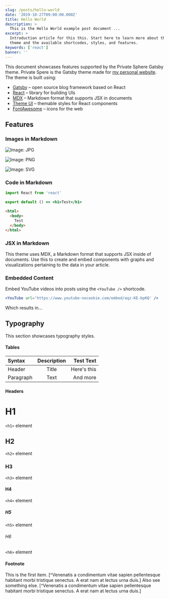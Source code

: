 ```yaml
---
slug: /posts/hello-world
date: '2019-10-27T09:00:00.000Z'
title: Hello World
description: >
  This is the Hello World example post document ...
excerpt: >
  Introduction article for this this. Start here to learn more about this
  theme and the available shortcodes, styles, and features.
keywords: ['react']
banner: ''
---
```



This document showcases features supported by the Private Sphere Gatsby theme. Private Spere is the Gatsby theme made for [my personal website](https://www.chrisvogt.me). The theme is built using:

- [Gatsby](https://www.gatsbyjs.org/) – open source blog framework based on React
- [React](https://reactjs.org/) – library for building UIs
- [MDX](https://mdxjs.com/) – Markdown format that supports JSX in documents
- [Theme UI](https://theme-ui.com/) – themable styles for React components
- [FontAwesome](https://fontawesome.com/) – icons for the web

## Features

### Images in Markdown

<div className="text-center">

![Image: JPG](./dancing-with-louise.jpg 'JPG demonstration image')

![Image: PNG](./demonstration-image.png 'PNG demonstration image')

![Image: SVG](./airplane.svg 'SVG demonstration image')

</div>

### Code in Markdown

```jsx
import React from 'react'

export default () => <h1>Test</h1>
```

```html
<html>
  <body>
    Test
  </body>
</html>
```

### JSX in Markdown

This theme uses MDX, a Markdown format that supports JSX inside of documents. Use this to create and embed components with graphs and visualizations pertaining to the data in your article.

<HelloWorld />

### Embedded Content

Embed YouTube videos into posts using the `<YouTube />` shortcode.

```jsx
<YouTube url='https://www.youtube-nocookie.com/embed/aqz-KE-bpKQ' />
```

Which results in...

<YouTube url='https://www.youtube-nocookie.com/embed/aqz-KE-bpKQ' />

## Typography

This section showcases typography styles.

#### Tables

| Syntax    | Description |   Test Text |
| :-------- | :---------: | ----------: |
| Header    |    Title    | Here's this |
| Paragraph |    Text     |    And more |

#### Headers

# H1

`<h1>` element

## H2

`<h2>` element

### H3

`<h3>` element

#### H4

`<h4>` element

##### H5

`<h5>` element

###### H6

`<h6>` element

#### Footnote

This is the first item. [^Venenatis a condimentum vitae sapien pellentesque habitant morbi tristique senectus. A erat nam at lectus urna duis.] Also see something else. [^Venenatis a condimentum vitae sapien pellentesque habitant morbi tristique senectus. A erat nam at lectus urna duis.]
